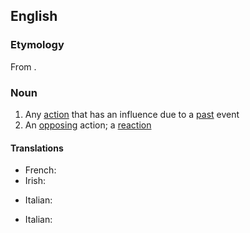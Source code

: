 {{also|rétroaction}}

==English==

===Etymology===
From {{affix|en|retro-|action}}.

===Noun===
{{en-noun|~}}

# Any [[action]] that has an influence due to a [[past]] event
# An [[opposing]] action; a [[reaction]]

====Translations====
{{trans-top|action with an influence due to a past event}}
* French: {{t+|fr|rétroaction|f}}
* Irish: {{t|ga|aisghníomhú|m}}
{{trans-mid}}
* Italian: {{t+|it|retroazione|f}}
{{trans-bottom}}

{{trans-top|opposing reaction}}
* Italian: {{t+|it|retroazione|f}}
{{trans-mid}}
{{trans-bottom}}